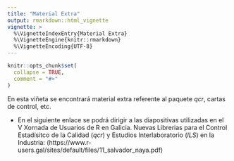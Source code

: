 ```yaml
---
title: "Material Extra"
output: rmarkdown::html_vignette
vignette: >
  %\VignetteIndexEntry{Material Extra}
  %\VignetteEngine{knitr::rmarkdown}
  %\VignetteEncoding{UTF-8}
---
```


```r
knitr::opts_chunk$set(
  collapse = TRUE,
  comment = "#>"
)
```

En esta viñeta se encontrará material extra referente al paquete *qcr*, cartas de control, etc.

* En el siguiente enlace se podrá dirigir a las diapositivas utilizadas en el V Xornada de Usuarios
de R en Galicia. Nuevas Librerias para el Control Estadísitco de la Calidad (*qcr*) y Estudios Interlaboratorio (*ILS*) en la Industria:   (https://www.r-users.gal/sites/default/files/11_salvador_naya.pdf)  